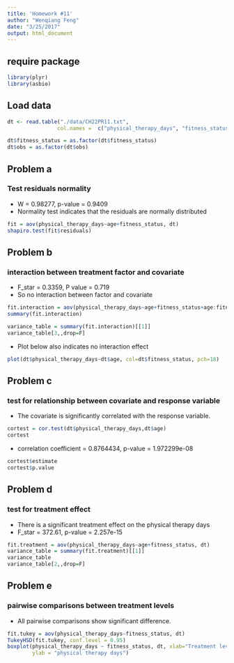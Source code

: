 ```yaml
---
title: 'Homework #11'
author: "Wenqiang Feng"
date: "3/25/2017"
output: html_document
---
```



## require package 
```r
library(plyr)
library(asbio)
```

## Load data
```r
dt <- read.table("./data/CH22PR11.txt", 
                col.names =  c("physical_therapy_days", "fitness_status", "obs", "age"))

dt$fitness_status = as.factor(dt$fitness_status)
dt$obs = as.factor(dt$obs)
```

## Problem a
### Test residuals normality

* W = 0.98277, p-value = 0.9409
* Normality test indicates that the residuals are normally distributed

```r
fit = aov(physical_therapy_days~age+fitness_status, dt)
shapiro.test(fit$residuals)
```

## Problem b
### interaction between treatment factor and covariate

* F_star = 0.3359, P value = 0.719 
* So no interaction between factor and covariate

```r
fit.interaction = aov(physical_therapy_days~age+fitness_status+age:fitness_status, dt)
summary(fit.interaction)

variance_table = summary(fit.interaction)[[1]]
variance_table[3,,drop=F]
```

* Plot below also indicates no interaction effect

```r
plot(dt$physical_therapy_days~dt$age, col=dt$fitness_status, pch=18)
```

## Problem c
### test for relationship between covariate and response variable
* The covariate is significantly correlated with the response variable. 

```r
cortest = cor.test(dt$physical_therapy_days,dt$age)
cortest
```

* correlation coefficient = 0.8764434, p-value = 1.972299e-08
```r
cortest$estimate
cortest$p.value
```

## Problem d
### test for treatment effect

* There is a significant treatment effect on the physical therapy days
* F_star = 372.61, p-value = 2.257e-15
```r
fit.treatment = aov(physical_therapy_days~age+fitness_status, dt)
variance_table = summary(fit.treatment)[[1]]
variance_table
variance_table[2,,drop=F]
```


## Problem e
### pairwise comparisons between treatment levels

* All pairwise comparisons show significant difference.

```r
fit.tukey = aov(physical_therapy_days~fitness_status, dt)
TukeyHSD(fit.tukey, conf.level = 0.95)
boxplot(physical_therapy_days ~ fitness_status, dt, xlab="Treatment levels", 
        ylab = "physical therapy days")
```